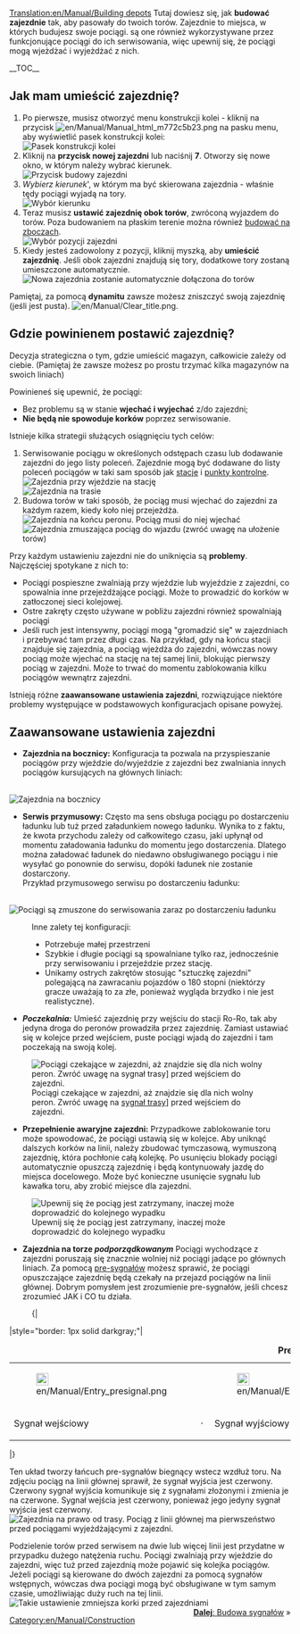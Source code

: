[[Translation:en/Manual/Building depots]]
{{pl/Manual/Tutorial/Tutorial}}
Tutaj dowiesz się, jak '''budować zajezdnie''' tak, aby pasowały do twoich torów. 
Zajezdnie to miejsca, w których budujesz swoje pociągi. są one również wykorzystywane przez funkcjonujące pociągi do ich serwisowania, więc upewnij się, że pociągi mogą wjeżdżać i wyjeżdżać z nich. 

__TOC__
== Jak mam umieścić zajezdnię? ==
#Po pierwsze, musisz otworzyć menu konstrukcji kolei - kliknij na przycisk [[File:en/Manual/Manual html m772c5b23.png]] na pasku menu, aby wyświetlić pasek konstrukcji kolei: <br/>[[File:en/Manual/Railroad Construction.png|none|frame|Pasek konstrukcji kolei]]
#Kliknij na '''przycisk nowej zajezdni''' lub naciśnij '''7'''. Otworzy się nowe okno, w którym należy wybrać kierunek.<br/>[[File:en/Manual/New depot.png|none|frame|Przycisk budowy zajezdni]]
#''Wybierz kierunek''', w którym ma być skierowana zajezdnia - właśnie tędy pociągi wyjadą na tory.<br/>[[File:en/Manual/Depot direction.png|none|frame|Wybór kierunku]]
#Teraz musisz '''ustawić zajezdnię obok torów''', zwróconą wyjazdem do torów. Poza budowaniem na płaskim terenie można również [[pl/Archive/Manual/Settings/Budowa na skarpach|budować na zboczach]].<br/>[[File:en/Manual/Depot position.png|none|frame|Wybór pozycji zajezdni]]
#Kiedy jesteś zadowolony z pozycji, kliknij myszką, aby '''umieścić zajezdnię'''. Jeśli obok zajezdni znajdują się tory, dodatkowe tory zostaną umieszczone automatycznie.<br/>[[File:en/Manual/New depot placed.png|none|frame|Nowa zajezdnia zostanie automatycznie dołączona do torów]]

Pamiętaj, za pomocą '''dynamitu''' zawsze możesz zniszczyć swoją zajezdnię (jeśli jest pusta). [[File:en/Manual/Clear title.png]].

== Gdzie powinienem postawić zajezdnię? ==
Decyzja strategiczna o tym, gdzie umieścić magazyn, całkowicie zależy od ciebie. (Pamiętaj że zawsze możesz po prostu trzymać kilka magazynów na swoich liniach)

Powinieneś się upewnić, że pociągi:
*Bez problemu są w stanie '''wjechać i wyjechać''' z/do zajezdni;
*'''Nie będą nie spowoduje korków''' poprzez serwisowanie.

Istnieje kilka strategii służących osiągnięciu tych celów:
#Serwisowanie pociągu w określonych odstępach czasu lub dodawanie zajezdni do jego listy poleceń. Zajezdnie mogą być dodawane do listy poleceń pociągów w taki sam sposób jak [[pl/Manual/Stacje|stacje]] i [[pl/Punkt kontrolny|punkty kontrolne]].<br/>[[File:en/Manual/Depot at station entrance.png|none|frame|Zajezdnia przy wjeździe na stację]]<br>[[File:en/Manual/Depots-basic.png|none|frame|Zajezdnia na trasie]]
#Budowa torów w taki sposób, że pociąg musi wjechać do zajezdni za każdym razem, kiedy koło niej przejeżdża.<br/>[[File:en/Manual/Depot end of station.png|none|frame|Zajezdnia na końcu peronu. Pociąg musi do niej wjechać]]<br>[[File:en/Manual/Depots-forced.png|none|frame|Zajezdnia zmuszająca pociąg do wjazdu (zwróć uwagę na ułożenie torów)]]

Przy każdym ustawieniu zajezdni nie do uniknięcia są '''problemy'''. Najczęściej spotykane z nich to:
* Pociągi pospieszne zwalniają przy wjeździe lub wyjeździe z zajezdni, co spowalnia inne przejeżdżające pociągi. Może to prowadzić do korków w zatłoczonej sieci kolejowej.
* Ostre zakręty często używane w pobliżu zajezdni również spowalniają pociągi
* Jeśli ruch jest intensywny, pociągi mogą "gromadzić się" w zajezdniach i przebywać tam przez długi czas. Na przykład, gdy na końcu stacji znajduje się zajezdnia, a pociąg wjeżdża do zajezdni, wówczas nowy pociąg może wjechać na stację na tej samej linii, blokując pierwszy pociąg w zajezdni. Może to trwać do momentu zablokowania kilku pociągów wewnątrz zajezdni.

Istnieją różne '''zaawansowane ustawienia zajezdni''', rozwiązujące niektóre problemy występujące w podstawowych konfiguracjach opisane powyżej.

== Zaawansowane ustawienia zajezdni ==
*'''Zajezdnia na bocznicy:''' Konfiguracja ta pozwala na przyspieszanie pociągów przy wjeździe do/wyjeździe z zajezdni bez zwalniania innych pociągów kursujących na głównych liniach:
<br/>[[File:en/Manual/Depots-at-both-lines.png|none|frame|Zajezdnia na bocznicy]]
*'''Serwis przymusowy:''' Często ma sens obsługa pociągu po dostarczeniu ładunku lub tuż przed załadunkiem nowego ładunku.  Wynika to z faktu, że kwota przychodu zależy od całkowitego czasu, jaki upłynął od momentu załadowania ładunku do momentu jego dostarczenia. Dlatego można załadować ładunek do niedawno obsługiwanego pociągu i nie wysyłać go ponownie do serwisu, dopóki ładunek nie zostanie dostarczony.<br/>Przykład przymusowego serwisu po dostarczeniu ładunku:
<br/>[[File:en/Manual/Unload-then-service.png|none|frame|Pociągi są zmuszone do serwisowania zaraz po dostarczeniu ładunku]]
:Inne zalety tej konfiguracji:
:* Potrzebuje małej przestrzeni
:* Szybkie i długie pociągi są spowalniane tylko raz, jednocześnie przy serwisowaniu i przejeździe przez stację.
:* Unikamy ostrych zakrętów stosując "sztuczkę zajezdni" polegającą na zawracaniu pojazdów o 180 stopni (niektórzy gracze uważają to za złe, ponieważ wygląda brzydko i nie jest realistyczne).
*'''''Poczekalnia:''''' Umieść zajezdnię przy wejściu do stacji Ro-Ro, tak aby jedyna droga do peronów prowadziła przez zajezdnię. Zamiast ustawiać się w kolejce przed wejściem, puste pociągi wjadą do zajezdni i tam poczekają na swoją kolej. 
[[File:en/Manual/Overflow-depot.png|none|frame|Pociągi czekające w zajezdni, aż znajdzie się dla nich wolny peron. Zwróć uwagę na [[pl/Sygnały Trasy|sygnał trasy]]] przed wejściem do zajezdni.]]
*'''Przepełnienie awaryjne zajezdni:''' Przypadkowe zablokowanie toru może spowodować, że pociągi ustawią się w kolejce. Aby uniknąć dalszych korków na linii, należy zbudować tymczasową, wymuszoną zajezdnię, która pochłonie całą kolejkę. Po usunięciu blokady pociągi automatycznie opuszczą zajezdnię i będą kontynuowały jazdę do miejsca docelowego. Może być konieczne usunięcie sygnału lub kawałka toru, aby zrobić miejsce dla zajezdni.
[[File:en/Manual/Emergency-depot.png|none|frame|Upewnij się że pociąg jest zatrzymany, inaczej może doprowadzić do kolejnego wypadku]]
*'''Zajezdnia na torze ''podporządkowanym''''' Pociągi wychodzące z zajezdni poruszają się znacznie wolniej niż pociągi jadące po głównych liniach.  Za pomocą [[pl/Pre-sygnały|pre-sygnałów]] możesz sprawić, że pociągi opuszczające zajezdnię będą czekały na przejazd pociągów na linii głównej.  Dobrym pomysłem jest zrozumienie pre-sygnałów, jeśli chcesz zrozumieć JAK i CO tu działa.
:{|
|style="border: 1px solid darkgray;"|
{| align="center"
|+'''Pre-signals'''
|- align="center"
|style="border: none;"|[[File:en/Manual/Entry presignal.png|22px]]
|style="border: none;"|
|style="border: none;"|[[File:en/Manual/Exit presignal.png|22px]]
|style="border: none;"|
|style="border: none;"|[[File:en/Manual/Combo presignal.png|22px]]
|- align="center"
|style="border: none;"|Sygnał wejściowy
|style="border: none;"|&nbsp;&middot;&nbsp;
|style="border: none;"|Sygnał wyjściowy
|style="border: none;"|&nbsp;&middot;&nbsp;
|style="border: none;"|Sygnał złożony
|}
|}

Ten układ tworzy łańcuch pre-sygnałów biegnący wstecz wzdłuż toru. Na zdjęciu pociąg na linii głównej sprawił, że sygnał wyjścia jest czerwony. Czerwony sygnał wyjścia komunikuje się z sygnałami złożonymi i zmienia je na czerwone. Sygnał wejścia jest czerwony, ponieważ jego jedyny sygnał wyjścia jest czerwony.<br/>[[File:en/Manual/Right-of-way depot.png|none|frame|Zajezdnia na prawo od trasy. Pociąg z linii głównej ma pierwszeństwo przed pociągami wyjeżdżającymi z zajezdni.]]

Podzielenie torów przed serwisem na dwie lub więcej linii jest przydatne w przypadku dużego natężenia ruchu. Pociągi zwalniają przy wjeździe do zajezdni, więc tuż przed zajezdnią może pojawić się kolejka pociągów. Jeżeli pociągi są kierowane do dwóch zajezdni za pomocą sygnałów wstępnych, wówczas dwa pociągi mogą być obsługiwane w tym samym czasie, umożliwiając duży ruch na tej linii.<br/>[[File:en/Manual/Split-before-servicing.png|none|frame|Takie ustawienie zmniejsza korki przed zajezdniami]]
<span style="float: right">[[pl/Stawianie sygnałów|'''Dalej''': Budowa sygnałów]] &raquo;</span>

[[Category:en/Manual/Construction]]